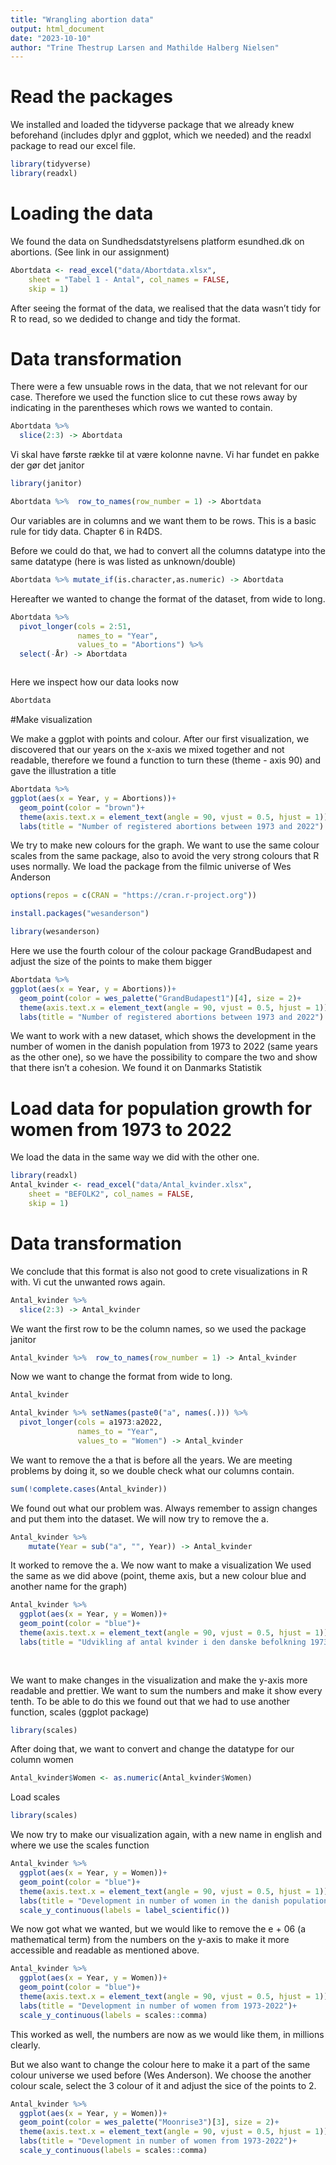 ```yaml
---
title: "Wrangling abortion data"
output: html_document
date: "2023-10-10"
author: "Trine Thestrup Larsen and Mathilde Halberg Nielsen"
---
```

# Read the packages 
We installed and loaded the tidyverse package that we already knew beforehand (includes dplyr and ggplot, which we needed) and the readxl package to read our excel file. 

```r

library(tidyverse)
library(readxl)

```

# Loading the data 
We found the data on Sundhedsdatstyrelsens platform esundhed.dk on abortions. (See link in our assignment) 

```r

Abortdata <- read_excel("data/Abortdata.xlsx", 
    sheet = "Tabel 1 - Antal", col_names = FALSE, 
    skip = 1)


```
After seeing the format of the data, we realised that the data wasn't tidy for R to read, so we dedided to change and tidy the format. 

# Data transformation
There were a few unsuable rows in the data, that we not relevant for our case. Therefore we used the function slice to cut these rows away by indicating in the parentheses which rows we wanted to contain. 

```r

Abortdata %>% 
  slice(2:3) -> Abortdata

```

Vi skal have første række til at være kolonne navne. Vi har fundet en pakke der gør det janitor 

```r

library(janitor)
```

```r

Abortdata %>%  row_to_names(row_number = 1) -> Abortdata


```

Our variables are in columns and we want them to be rows. This is a basic rule for tidy data. Chapter 6 in R4DS. 

Before we could do that, we had to convert all the columns datatype into the same datatype (here is was listed as unknown/double) 

```r

Abortdata %>% mutate_if(is.character,as.numeric) -> Abortdata


```

Hereafter we wanted to change the format of the dataset, from wide to long. 
```r

Abortdata %>% 
  pivot_longer(cols = 2:51,
               names_to = "Year",
               values_to = "Abortions") %>% 
  select(-År) -> Abortdata



```

Here we inspect how our data looks now 
```r

Abortdata
```

#Make visualization 

We make a ggplot with points and colour. After our first visualization, we discovered that our years on the x-axis we mixed together and not readable, therefore we found a function to turn these (theme - axis 90) and gave the illustration a title 
```r

Abortdata %>% 
ggplot(aes(x = Year, y = Abortions))+ 
  geom_point(color = "brown")+
  theme(axis.text.x = element_text(angle = 90, vjust = 0.5, hjust = 1))+ 
  labs(title = "Number of registered abortions between 1973 and 2022")

```

We try to make new colours for the graph. We want to use the same colour scales from the same package, also to avoid the very strong colours that R uses normally. 
We load the package from the filmic universe of Wes Anderson 

```r

options(repos = c(CRAN = "https://cran.r-project.org"))


```




```r

install.packages("wesanderson")

library(wesanderson)

```

Here we use the fourth colour of the colour package GrandBudapest and adjust the size of the points to make them bigger 
```r

Abortdata %>% 
ggplot(aes(x = Year, y = Abortions))+ 
  geom_point(color = wes_palette("GrandBudapest1")[4], size = 2)+
  theme(axis.text.x = element_text(angle = 90, vjust = 0.5, hjust = 1))+ 
  labs(title = "Number of registered abortions between 1973 and 2022")


```

We want to work with a new dataset, which shows the development in the number of women in the danish population from 1973 to 2022 (same years as the other one), so we have the possibility to compare the two and show that there isn't a cohesion. We found it on Danmarks Statistik 


# Load data for population growth for women from 1973 to 2022 

We load the data in the same way we did with the other one. 
```r

library(readxl)
Antal_kvinder <- read_excel("data/Antal_kvinder.xlsx", 
    sheet = "BEFOLK2", col_names = FALSE, 
    skip = 1)


```

# Data transformation 
We conclude that this format is also not good to crete visualizations in R with. Vi cut the unwanted rows again. 
```r

Antal_kvinder %>% 
  slice(2:3) -> Antal_kvinder


```

We want the first row to be the column names, so we used the package janitor 

```r

Antal_kvinder %>%  row_to_names(row_number = 1) -> Antal_kvinder


```


Now we want to change the format from wide to long. 

```r

Antal_kvinder

Antal_kvinder %>% setNames(paste0("a", names(.))) %>% 
  pivot_longer(cols = a1973:a2022,
               names_to = "Year",
               values_to = "Women") -> Antal_kvinder

```
We want to remove the a that is before all the years. We are meeting problems by doing it, so we double check what our columns contain. 

```r

sum(!complete.cases(Antal_kvinder))

```
We found out what our problem was. Always remember to assign changes and put them into the dataset. We will now try to remove the a. 

```r

Antal_kvinder %>% 
    mutate(Year = sub("a", "", Year)) -> Antal_kvinder

```


It worked to remove the a. We now want to make a visualization 
We used the same as we did above (point, theme axis, but a new colour blue and another name for the graph)

```r

Antal_kvinder %>% 
  ggplot(aes(x = Year, y = Women))+
  geom_point(color = "blue")+
  theme(axis.text.x = element_text(angle = 90, vjust = 0.5, hjust = 1))+
  labs(title = "Udvikling af antal kvinder i den danske befolkning 1973-2022") 
  
  

```
We want to make changes in the visualization and make the y-axis more readable and prettier. We want to sum the numbers and make it show every tenth. To be able to do this we found out that we had to use another function, scales (ggplot package)

```r

library(scales)

```

After doing that, we want to convert and change the datatype for our column women

```r

Antal_kvinder$Women <- as.numeric(Antal_kvinder$Women)

```

Load scales  
```r

library(scales)

```

We now try to make our visualization again, with a new name in english and where we use the scales function 
```r

Antal_kvinder %>% 
  ggplot(aes(x = Year, y = Women))+
  geom_point(color = "blue")+
  theme(axis.text.x = element_text(angle = 90, vjust = 0.5, hjust = 1))+
  labs(title = "Development in number of women in the danish population from 1973-2022")+ 
  scale_y_continuous(labels = label_scientific())


```
We now got what we wanted, but we would like to remove the e + 06 (a mathematical term) from the numbers on the y-axis to make it more accessible and readable as mentioned above. 

```r

Antal_kvinder %>% 
  ggplot(aes(x = Year, y = Women))+
  geom_point(color = "blue")+
  theme(axis.text.x = element_text(angle = 90, vjust = 0.5, hjust = 1))+
  labs(title = "Development in number of women from 1973-2022")+ 
  scale_y_continuous(labels = scales::comma)


```

This worked as well, the numbers are now as we would like them, in millions clearly. 

But we also want to change the colour here to make it a part of the same colour universe we used before (Wes Anderson). We choose the another colour scale, select the 3 colour of it and adjust the sice of the points to 2. 
```r

Antal_kvinder %>% 
  ggplot(aes(x = Year, y = Women))+
  geom_point(color = wes_palette("Moonrise3")[3], size = 2)+
  theme(axis.text.x = element_text(angle = 90, vjust = 0.5, hjust = 1))+
  labs(title = "Development in number of women from 1973-2022")+ 
  scale_y_continuous(labels = scales::comma)



```


